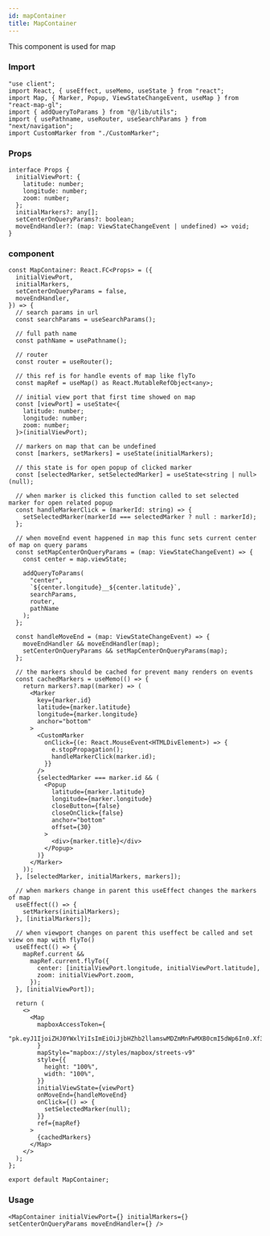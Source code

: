 ---
id: mapContainer
title: MapContainer
---

This component is used for map
### Import

```tsx
"use client";
import React, { useEffect, useMemo, useState } from "react";
import Map, { Marker, Popup, ViewStateChangeEvent, useMap } from "react-map-gl";
import { addQueryToParams } from "@/lib/utils";
import { usePathname, useRouter, useSearchParams } from "next/navigation";
import CustomMarker from "./CustomMarker";
```

### Props

```tsx
interface Props {
  initialViewPort: {
    latitude: number;
    longitude: number;
    zoom: number;
  };
  initialMarkers?: any[];
  setCenterOnQueryParams?: boolean;
  moveEndHandler?: (map: ViewStateChangeEvent | undefined) => void;
}
```

### component

```tsx
const MapContainer: React.FC<Props> = ({
  initialViewPort,
  initialMarkers,
  setCenterOnQueryParams = false,
  moveEndHandler,
}) => {
  // search params in url
  const searchParams = useSearchParams();

  // full path name
  const pathName = usePathname();

  // router
  const router = useRouter();

  // this ref is for handle events of map like flyTo
  const mapRef = useMap() as React.MutableRefObject<any>;

  // initial view port that first time showed on map
  const [viewPort] = useState<{
    latitude: number;
    longitude: number;
    zoom: number;
  }>(initialViewPort);

  // markers on map that can be undefined
  const [markers, setMarkers] = useState(initialMarkers);

  // this state is for open popup of clicked marker
  const [selectedMarker, setSelectedMarker] = useState<string | null>(null);

  // when marker is clicked this function called to set selected marker for open related popup
  const handleMarkerClick = (markerId: string) => {
    setSelectedMarker(markerId === selectedMarker ? null : markerId);
  };

  // when moveEnd event happened in map this func sets current center of map on query params
  const setMapCenterOnQueryParams = (map: ViewStateChangeEvent) => {
    const center = map.viewState;

    addQueryToParams(
      "center",
      `${center.longitude}__${center.latitude}`,
      searchParams,
      router,
      pathName
    );
  };

  const handleMoveEnd = (map: ViewStateChangeEvent) => {
    moveEndHandler && moveEndHandler(map);
    setCenterOnQueryParams && setMapCenterOnQueryParams(map);
  };

  // the markers should be cached for prevent many renders on events
  const cachedMarkers = useMemo(() => {
    return markers?.map((marker) => (
      <Marker
        key={marker.id}
        latitude={marker.latitude}
        longitude={marker.longitude}
        anchor="bottom"
      >
        <CustomMarker
          onClick={(e: React.MouseEvent<HTMLDivElement>) => {
            e.stopPropagation();
            handleMarkerClick(marker.id);
          }}
        />
        {selectedMarker === marker.id && (
          <Popup
            latitude={marker.latitude}
            longitude={marker.longitude}
            closeButton={false}
            closeOnClick={false}
            anchor="bottom"
            offset={30}
          >
            <div>{marker.title}</div>
          </Popup>
        )}
      </Marker>
    ));
  }, [selectedMarker, initialMarkers, markers]);

  // when markers change in parent this useEffect changes the markers of map
  useEffect(() => {
    setMarkers(initialMarkers);
  }, [initialMarkers]);

  // when viewport changes on parent this useffect be called and set view on map with flyTo()
  useEffect(() => {
    mapRef.current &&
      mapRef.current.flyTo({
        center: [initialViewPort.longitude, initialViewPort.latitude],
        zoom: initialViewPort.zoom,
      });
  }, [initialViewPort]);

  return (
    <>
      <Map
        mapboxAccessToken={
          "pk.eyJ1IjoiZHJ0YWxlYiIsImEiOiJjbHZhb2llamswMDZmMnFwMXB0cmI5dWp6In0.Xf35KYRB06G_C0myX3GtDQ"
        }
        mapStyle="mapbox://styles/mapbox/streets-v9"
        style={{
          height: "100%",
          width: "100%",
        }}
        initialViewState={viewPort}
        onMoveEnd={handleMoveEnd}
        onClick={() => {
          setSelectedMarker(null);
        }}
        ref={mapRef}
      >
        {cachedMarkers}
      </Map>
    </>
  );
};

export default MapContainer;
```

### Usage

```tsx
<MapContainer initialViewPort={} initialMarkers={} setCenterOnQueryParams moveEndHandler={} />
```